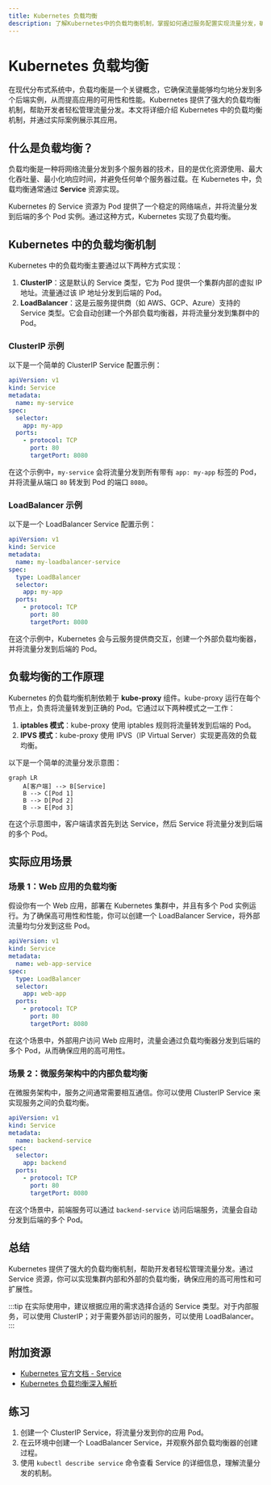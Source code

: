 ```yaml
---
title: Kubernetes 负载均衡
description: 了解Kubernetes中的负载均衡机制，掌握如何通过服务配置实现流量分发，确保应用的高可用性和可扩展性。
---
```


# Kubernetes 负载均衡

在现代分布式系统中，负载均衡是一个关键概念，它确保流量能够均匀地分发到多个后端实例，从而提高应用的可用性和性能。Kubernetes 提供了强大的负载均衡机制，帮助开发者轻松管理流量分发。本文将详细介绍 Kubernetes 中的负载均衡机制，并通过实际案例展示其应用。

## 什么是负载均衡？

负载均衡是一种将网络流量分发到多个服务器的技术，目的是优化资源使用、最大化吞吐量、最小化响应时间，并避免任何单个服务器过载。在 Kubernetes 中，负载均衡通常通过 **Service** 资源实现。

Kubernetes 的 Service 资源为 Pod 提供了一个稳定的网络端点，并将流量分发到后端的多个 Pod 实例。通过这种方式，Kubernetes 实现了负载均衡。

## Kubernetes 中的负载均衡机制

Kubernetes 中的负载均衡主要通过以下两种方式实现：

1. **ClusterIP**：这是默认的 Service 类型，它为 Pod 提供一个集群内部的虚拟 IP 地址。流量通过该 IP 地址分发到后端的 Pod。
2. **LoadBalancer**：这是云服务提供商（如 AWS、GCP、Azure）支持的 Service 类型。它会自动创建一个外部负载均衡器，并将流量分发到集群中的 Pod。

### ClusterIP 示例

以下是一个简单的 ClusterIP Service 配置示例：

```yaml
apiVersion: v1
kind: Service
metadata:
  name: my-service
spec:
  selector:
    app: my-app
  ports:
    - protocol: TCP
      port: 80
      targetPort: 8080
```

在这个示例中，`my-service` 会将流量分发到所有带有 `app: my-app` 标签的 Pod，并将流量从端口 `80` 转发到 Pod 的端口 `8080`。

### LoadBalancer 示例

以下是一个 LoadBalancer Service 配置示例：

```yaml
apiVersion: v1
kind: Service
metadata:
  name: my-loadbalancer-service
spec:
  type: LoadBalancer
  selector:
    app: my-app
  ports:
    - protocol: TCP
      port: 80
      targetPort: 8080
```

在这个示例中，Kubernetes 会与云服务提供商交互，创建一个外部负载均衡器，并将流量分发到后端的 Pod。

## 负载均衡的工作原理

Kubernetes 的负载均衡机制依赖于 **kube-proxy** 组件。kube-proxy 运行在每个节点上，负责将流量转发到正确的 Pod。它通过以下两种模式之一工作：

1. **iptables 模式**：kube-proxy 使用 iptables 规则将流量转发到后端的 Pod。
2. **IPVS 模式**：kube-proxy 使用 IPVS（IP Virtual Server）实现更高效的负载均衡。

以下是一个简单的流量分发示意图：

```mermaid
graph LR
    A[客户端] --> B[Service]
    B --> C[Pod 1]
    B --> D[Pod 2]
    B --> E[Pod 3]
```

在这个示意图中，客户端请求首先到达 Service，然后 Service 将流量分发到后端的多个 Pod。

## 实际应用场景

### 场景 1：Web 应用的负载均衡

假设你有一个 Web 应用，部署在 Kubernetes 集群中，并且有多个 Pod 实例运行。为了确保高可用性和性能，你可以创建一个 LoadBalancer Service，将外部流量均匀分发到这些 Pod。

```yaml
apiVersion: v1
kind: Service
metadata:
  name: web-app-service
spec:
  type: LoadBalancer
  selector:
    app: web-app
  ports:
    - protocol: TCP
      port: 80
      targetPort: 8080
```

在这个场景中，外部用户访问 Web 应用时，流量会通过负载均衡器分发到后端的多个 Pod，从而确保应用的高可用性。

### 场景 2：微服务架构中的内部负载均衡

在微服务架构中，服务之间通常需要相互通信。你可以使用 ClusterIP Service 来实现服务之间的负载均衡。

```yaml
apiVersion: v1
kind: Service
metadata:
  name: backend-service
spec:
  selector:
    app: backend
  ports:
    - protocol: TCP
      port: 80
      targetPort: 8080
```

在这个场景中，前端服务可以通过 `backend-service` 访问后端服务，流量会自动分发到后端的多个 Pod。

## 总结

Kubernetes 提供了强大的负载均衡机制，帮助开发者轻松管理流量分发。通过 Service 资源，你可以实现集群内部和外部的负载均衡，确保应用的高可用性和可扩展性。

:::tip
在实际使用中，建议根据应用的需求选择合适的 Service 类型。对于内部服务，可以使用 ClusterIP；对于需要外部访问的服务，可以使用 LoadBalancer。
:::

## 附加资源

- [Kubernetes 官方文档 - Service](https://kubernetes.io/docs/concepts/services-networking/service/)
- [Kubernetes 负载均衡深入解析](https://kubernetes.io/blog/2018/07/09/kubernetes-load-balancing-deep-dive/)

## 练习

1. 创建一个 ClusterIP Service，将流量分发到你的应用 Pod。
2. 在云环境中创建一个 LoadBalancer Service，并观察外部负载均衡器的创建过程。
3. 使用 `kubectl describe service` 命令查看 Service 的详细信息，理解流量分发的机制。